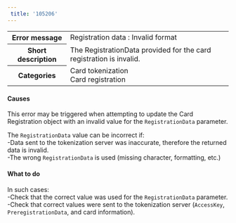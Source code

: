 ```yaml
---  
 title: '105206'  
---  
```

  
<table>
    <tbody>
        <tr>
            <th scope="row"><strong>Error message</strong></th>
            <td>Registration data : Invalid format</td>
        </tr>
        <tr>
            <th scope="row"><strong>Short description</strong></th>
            <td>The RegistrationData provided for the card registration is invalid.</td>
        </tr>
        <tr>
            <th scope="row"><strong>Categories</strong></th>
            <td>  
<div class="label">Card tokenization</div>  
<div class="label">Card registration</div>
</td>
        </tr>
    </tbody>
</table>  

#### Causes  

This error may be triggered when attempting to update the Card Registration object with an invalid value for the `RegistrationData` parameter.  

The `RegistrationData` value can be incorrect if:  
-Data sent to the tokenization server was inaccurate, therefore the returned data is invalid.  
-The wrong `RegistrationData` is used (missing character, formatting, etc.)  

#### What to do  

In such cases:  
-Check that the correct value was used for the `RegistrationData` parameter.  
-Check that correct values were sent to the tokenization server (`AccessKey`, `PreregistrationData`, and card information).